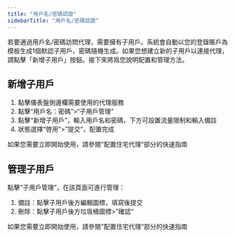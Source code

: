 ```yaml
---
title: "用戶名/密碼認證"
sidebarTitle: "用戶名/密碼認證"
---
```


若要通過用戶名/密碼訪問代理，需要擁有子用戶。系統會自動以您的登錄賬戶為模板生成1個默認子用戶，密碼隨機生成。如果您想建立新的子用戶以連接代理，請點擊「新增子用戶」按鈕。接下來將爲您說明配置和管理方法。

## 新增子用戶

1. 點擊儀表盤側邊欄需要使用的代理服務
2. 點擊“用戶名：密碼”\>“子用戶管理”
3. 點擊“新增子用戶”，輸入用戶名和密碼，下方可設置流量限制和輸入備註
4. 狀態選擇“啓用”\>”提交“，配置完成

如果您需要立即開始使用，請參閱”配置住宅代理“部分的快速指南

## 管理子用戶

點擊“子用戶管理”，在該頁面可進行管理：

1. 備註：點擊子用戶後方編輯圖標，填寫後提交
2. 刪除：點擊子用戶後方垃圾桶圖標\>”確認“

如果您需要立即開始使用，請參閱”配置住宅代理“部分的快速指南